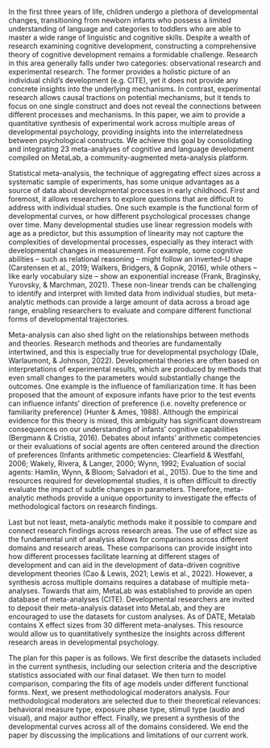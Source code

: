 In the first three years of life, children undergo a plethora of developmental changes, transitioning from newborn infants who possess a limited understanding of language and categories to toddlers who are able to master a wide range of linguistic and cognitive skills. Despite a wealth of research examining cognitive development, constructing a comprehensive theory of cognitive development remains a formidable challenge. Research in this area generally falls under two categories: observational research and experimental research. The former provides a holistic picture of an individual child’s development (e.g. CITE), yet it does not provide any concrete insights into the underlying mechanisms. In contrast, experimental research allows causal tractions on potential mechanisms, but it tends to focus on one single construct and does not reveal the connections between different processes and mechanisms. In this paper, we aim to provide a quantitative synthesis of experimental work across multiple areas of developmental psychology, providing insights into the interrelatedness between psychological constructs. We achieve this goal by consolidating and integrating 23 meta-analyses of cognitive and language development compiled on MetaLab, a community-augmented meta-analysis platform. 

Statistical meta-analysis, the technique of aggregating effect sizes across a systematic sample of experiments, has some unique advantages as a source of data about developmental processes in early childhood. First and foremost, it allows researchers to explore questions that are difficult to address with individual studies. One such example is the functional form of developmental curves, or how different psychological processes change over time. Many developmental studies use linear regression models with age as a predictor, but this assumption of linearity may not capture the complexities of developmental processes, especially as they interact with developmental changes in measurement. For example, some cognitive abilities –  such as relational reasoning – might follow an inverted-U shape (Carstensen et al., 2019; Walkers, Bridgers, & Gopnik, 2016), while others – like early vocabulary size – show an exponential increase  (Frank, Braginsky, Yurovsky, & Marchman, 2021). These non-linear trends can be challenging to identify and interpret with limited data from individual studies, but meta-analytic methods can provide a large amount of data across a broad age range, enabling researchers to evaluate and compare different functional forms of developmental trajectories.

Meta-analysis can also shed light on the relationships between methods and theories. Research methods and theories are fundamentally intertwined, and this is especially true for developmental psychology (Dale, Warlaumont, & Johnson, 2022). Developmental theories are often based on interpretations of experimental results, which are produced by methods that even small changes to the parameters would substantially change the outcomes. One example is the influence of familiarization time. It has been proposed that the amount of exposure infants have prior to the test events can influence infants’ direction of preference (i.e. novelty preference or familiarity preference) (Hunter & Ames, 1988). Although the empirical evidence for this theory is mixed,  this ambiguity has significant downstream consequences on our understanding of infants’ cognitive capabilities (Bergmann & Cristia, 2016). Debates about infants’ arithmetic competencies or their evaluations of social agents are often centered around the direction of preferences (Infants arithmetic competencies: Clearfield & Westfahl, 2006; Wakely, Rivera, & Langer, 2000; Wynn, 1992; Evaluation of social agents: Hamlin, Wynn, & Bloom; Salvadori et al., 2015). Due to the time and resources required for developmental studies, it is often difficult to directly evaluate the impact of subtle changes in parameters. Therefore, meta-analytic methods provide a unique opportunity to investigate the effects of methodological factors on research findings.

Last but not least, meta-analytic methods make it possible to compare and connect research findings across research areas. The use of effect size as the fundamental unit of analysis allows for comparisons across different domains and research areas. These comparisons can provide insight into how different processes facilitate learning at different stages of development and can aid in the development of data-driven cognitive development theories (Cao & Lewis, 2021; Lewis et al., 2022). However, a synthesis across multiple domains requires a database of multiple meta-analyses. Towards that aim, MetaLab was established to provide an open database of meta-analyses (CITE). Developmental researchers are invited to deposit their meta-analysis dataset into MetaLab, and they are encouraged to use the datasets for custom analyses. As of DATE, Metalab contains X effect sizes from 30 different meta-analyses. This resource would allow us to quantitatively synthesize the insights across different research areas in developmental psychology. 

The plan for this paper is as follows. We first describe the datasets included in the current synthesis, including our selection criteria and the descriptive statistics associated with our final dataset. We then turn to model comparison, comparing the fits of age models under different functional forms. Next, we present methodological moderators analysis. Four methodological moderators are selected due to their theoretical relevances: behavioral measure type, exposure phase type, stimuli type (audio and visual), and major author effect. Finally, we present a synthesis of the developmental curves across all of the domains considered. We end the paper by discussing the implications and limitations of our current work. 





